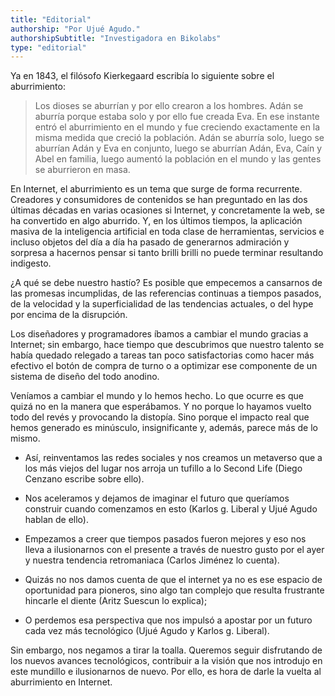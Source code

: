 ```yaml
---
title: "Editorial"
authorship: "Por Ujué Agudo."
authorshipSubtitle: "Investigadora en Bikolabs"
type: "editorial"
---
```



<ArticleIntroduccion>
  Ya en 1843, el filósofo Kierkegaard escribía lo siguiente sobre el
  aburrimiento:
</ArticleIntroduccion>

> Los dioses se aburrían y por ello crearon a los hombres. Adán se aburría porque estaba solo y por ello fue creada Eva. En ese instante entró el aburrimiento en el mundo y fue creciendo exactamente en la misma medida que creció la población. Adán se aburría solo, luego se aburrían Adán y Eva en conjunto, luego se aburrían Adán, Eva, Caín y Abel en familia, luego aumentó la población en el mundo y las gentes se aburrieron en masa.

<ArticleSection>
En Internet, el aburrimiento es un tema que surge de forma recurrente. Creadores y 
consumidores de contenidos se han preguntado en las dos últimas décadas en varias 
ocasiones si Internet, y concretamente la web, se ha convertido en algo aburrido. 
Y, en los últimos tiempos, la aplicación masiva de la inteligencia artificial en 
toda clase de herramientas, servicios e incluso objetos del día a día ha pasado 
de generarnos admiración y sorpresa a hacernos pensar si tanto brilli brilli no 
puede terminar resultando indigesto.

¿A qué se debe nuestro hastío? Es posible que empecemos a cansarnos de las promesas
incumplidas, de las referencias continuas a tiempos pasados, de la velocidad y la
superficialidad de las tendencias actuales, o del hype por encima de la disrupción.

Los diseñadores y programadores íbamos a cambiar el mundo gracias a Internet; sin
embargo, hace tiempo que descubrimos que nuestro talento se había quedado relegado
a tareas tan poco satisfactorias como hacer más efectivo el botón de compra de turno
o a optimizar ese componente de un sistema de diseño del todo anodino.

Veníamos a cambiar el mundo y lo hemos hecho. Lo que ocurre es que quizá no en la manera
que esperábamos. Y no porque lo hayamos vuelto todo del revés y provocando la distopía.
Sino porque el impacto real que hemos generado es minúsculo, insignificante y, además,
parece más de lo mismo.

- Así, reinventamos las redes sociales y nos creamos un metaverso que a los más viejos
  del lugar nos arroja un tufillo a lo Second Life (Diego Cenzano escribe sobre ello).

- Nos aceleramos y dejamos de imaginar el futuro que queríamos construir cuando comenzamos
  en esto (Karlos g. Liberal y Ujué Agudo hablan de ello).

- Empezamos a creer que tiempos pasados fueron mejores y eso nos lleva a ilusionarnos con
  el presente a través de nuestro gusto por el ayer y nuestra tendencia retromaniaca
  (Carlos Jiménez lo cuenta).

- Quizás no nos damos cuenta de que el internet ya no es ese espacio de oportunidad para
  pioneros, sino algo tan complejo que resulta frustrante hincarle el diente
  (Aritz Suescun lo explica);

- O perdemos esa perspectiva que nos impulsó a apostar por un futuro cada vez más
  tecnológico (Ujué Agudo y Karlos g. Liberal).

Sin embargo, nos negamos a tirar la toalla. Queremos seguir disfrutando de los nuevos
avances tecnológicos, contribuir a la visión que nos introdujo en este mundillo e
ilusionarnos de nuevo. Por ello, es hora de darle la vuelta al aburrimiento en Internet.

</ArticleSection>
